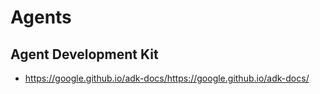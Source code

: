 # Agents

## Agent Development Kit

- [https://google.github.io/adk-docs/https://google.github.io/adk-docs/](https://google.github.io/adk-docs/)

